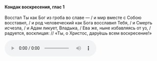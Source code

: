 #### Кондак воскресения, глас 1

Восстал Ты как Бог из гроба во славе — / и мир вместе с Собою восставил, / и род человеческий как Бога восславил Тебя, / и Смерть исчезла, / и Адам ликует, Владыка, / Ева же, ныне избавляясь от уз, / радуется, восклицая: // «Ты, о Христос, дару́ешь всем воскресение!»

<audio controls>
    <source
        src="https://psmb-neos-resources.hb.bizmrg.com/target/psmb/9026ea9e972c346467b2a740789291d60aefc963/%D0%9A%D0%BE%D0%BD%D0%B4%D0%B0%D0%BA%20%D0%B3%D0%BB%D0%B0%D1%81%201.mp3"
        type="audio/mpeg"
    />
</audio>

